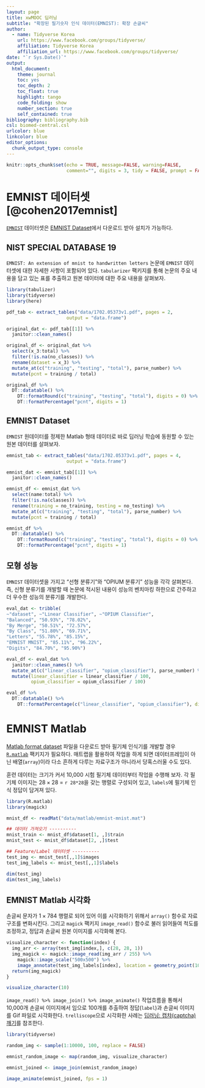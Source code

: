 ```yaml
---
layout: page
title: xwMOOC 딥러닝
subtitle: "확장된 필기숫자 인식 데이터(EMNIST): 확장 손글씨"
author:
  - name: Tidyverse Korea
    url: https://www.facebook.com/groups/tidyverse/
    affiliation: Tidyverse Korea
    affiliation_url: https://www.facebook.com/groups/tidyverse/
date: "`r Sys.Date()`"
output:
  html_document: 
    theme: journal
    toc: yes
    toc_depth: 2
    toc_float: true
    highlight: tango
    code_folding: show
    number_section: true
    self_contained: true
bibliography: bibliography.bib
csl: biomed-central.csl
urlcolor: blue
linkcolor: blue
editor_options: 
  chunk_output_type: console
---
```



```r
knitr::opts_chunk$set(echo = TRUE, message=FALSE, warning=FALSE,
                      comment="", digits = 3, tidy = FALSE, prompt = FALSE, fig.align = 'center')

```


# EMNIST 데이터셋 [@cohen2017emnist] {#emnist-dataset}

[`EMNIST`](https://www.nist.gov/itl/products-and-services/emnist-dataset) 데이터셋은 [EMNIST Dataset](http://www.itl.nist.gov/iaui/vip/cs_links/EMNIST/gzip.zip)에서 다운로드 받아 설치가 가능하다. 


## NIST SPECIAL DATABASE 19 {#emnist-dataset}

`EMNIST: An extension of mnist to handwritten letters` 논문에 `EMNIST` 데이터셋에 대한 자세한 사항이 포함되어 있다.
`tabularizer` 팩키지를 통해 논문의 주요 내용을 담고 있는 표를 추출하고 원본 데이터에 대한 주요 내용을 살펴보자.

```r
library(tabulizer)
library(tidyverse)
library(here)

pdf_tab <- extract_tables("data/1702.05373v1.pdf", pages = 2,
                      output = "data.frame")

original_dat <- pdf_tab[[1]] %>% 
  janitor::clean_names()

original_df <- original_dat %>% 
  select(x_3:total) %>% 
  filter(!is.na(no_classes)) %>% 
  rename(dataset = x_3) %>% 
  mutate_at(c("training", "testing", "total"), parse_number) %>% 
  mutate(pcnt = training / total)

original_df %>% 
  DT::datatable() %>% 
    DT::formatRound(c("training", "testing", "total"), digits = 0) %>% 
    DT::formatPercentage("pcnt", digits = 1)
```

## EMNIST Dataset {#emnist-cleaned}

`EMNIST` 원데이터를 정제한 Matlab 형태 데이터로 바로 딥러닝 학습에 동원할 수 있는 원본 데이터를 살펴보자.

```r
emnist_tab <- extract_tables("data/1702.05373v1.pdf", pages = 4,
                      output = "data.frame")

emnist_dat <- emnist_tab[[1]] %>% 
  janitor::clean_names()

emnist_df <- emnist_dat %>% 
  select(name:total) %>% 
  filter(!is.na(classes)) %>% 
  rename(training = no_training, testing = no_testing) %>% 
  mutate_at(c("training", "testing", "total"), parse_number) %>% 
  mutate(pcnt = training / total)

emnist_df %>% 
  DT::datatable() %>% 
    DT::formatRound(c("training", "testing", "total"), digits = 0) %>% 
    DT::formatPercentage("pcnt", digits = 1)
```

## 모형 성능 {#emnist-evaluation}

`EMNIST` 데이터셋을 가지고 "선형 분류기"와 "OPIUM 분류기" 성능을 각각 살펴본다.
즉, 신형 분류기를 개발할 때 논문에 적시된 내용이 성능의 벤치마킹 하한으로 간주하고 더 우수한 성능의 분류기를 개발한다.

```r

eval_dat <- tribble(
~"dataset", ~"Linear Classifier", ~"OPIUM Classifier",
"Balanced", "50.93%", "78.02%",
"By Merge", "50.51%", "72.57%",
"By Class", "51.80%", "69.71%",
"Letters", "55.78%", "85.15%",
"EMNIST MNIST", "85.11%", "96.22%",
"Digits", "84.70%", "95.90%")

eval_df <- eval_dat %>% 
  janitor::clean_names() %>% 
  mutate_at(c("linear_classifier", "opium_classifier"), parse_number) %>% 
  mutate(linear_classifier = linear_classifier / 100,
         opium_classifier = opium_classifier / 100)

eval_df %>% 
  DT::datatable() %>% 
    DT::formatPercentage(c("linear_classifier", "opium_classifier"), digits = 1)
```

# EMNIST Matlab {#emnist-matlab}

[Matlab format dataset](http://www.itl.nist.gov/iaui/vip/cs_links/EMNIST/matlab.zip) 파일을 다운로드 받아 필기체 인식기를 개발할 경우 
[`R.matlab`](https://cran.r-project.org/web/packages/R.matlab/index.html) 팩키지가 필요하다.
매트랩을 활용하여 작업을 하게 되면 데이터프레임이 아닌 배열(`array`)이라 다소 흔하게 다루는 자료구조가 아니라서 당혹스러울 수도 있다.

훈련 데이터는 크기가 커서 10,000 시험 필기체 데이터부터 작업을 수행해 보자.
각 필기체 이미지는 $28 \times 28$ = `r 28*28`을 갖는 행렬로 구성되어 있고, `labels`에 필기체 인식 정답이 담겨져 있다.

```r
library(R.matlab)
library(magick)

mnist_df <- readMat("data/matlab/emnist-mnist.mat")

## 데이터 가져오기 ----------
mnist_train <- mnist_df$dataset[1, ,]$train
mnist_test <- mnist_df$dataset[2, ,]$test

## Feature/Label 데이터셋 ----------
test_img <- mnist_test[,,1]$images 
test_img_labels <- mnist_test[,,1]$labels

dim(test_img)
dim(test_img_labels)
```

## EMNIST Matlab 시각화 {#emnist-matlab-viz}

손글씨 문자가 $1 \times 784$ 행렬로 되어 있어 이를 시각화하기 위해서 `array()` 함수로 자료구조를 변화시킨다.
그리고 `magick` 팩키지 `image_read()` 함수로 불러 읽어들여 척도를 조정하고, 정답과 손글씨 원본 이미지를 시각화해 본다. 


```r

visualize_character <- function(index) {
  img_arr <- array(test_img[index,], c(28, 28, 1))
  img_magick <- magick::image_read(img_arr / 255) %>% 
    magick::image_scale("500x500") %>% 
    image_annotate(test_img_labels[index], location = geometry_point(10, 10), size = 137, color = "red")
  return(img_magick)
}

visualize_character(10)
```

`image_read() %>% image_join() %>% image_animate()` 작업흐름을 통해서 10,000개 손글씨 이미지에서 임으로 100개를 추출하여 
정답(`label`)과 손글씨 이미지를 Gif 파일로 시각화한다. `trelliscope`으로 시각화한 사례는 [딥러닝: 캡챠(captcha) 깨기](http://statkclee.github.io/deep-learning/r-keras-captcha.html)를 참조한다.

```r
library(tidyverse)

random_img <- sample(1:10000, 100, replace = FALSE)

emnist_random_image <- map(random_img, visualize_character)

emnist_joined <- image_join(emnist_random_image)

image_animate(emnist_joined, fps = 1)
```